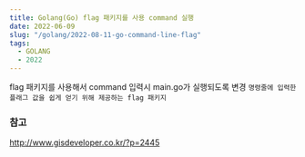 ```yaml
---
title: Golang(Go) flag 패키지를 사용 command 실행
date: 2022-06-09
slug: "/golang/2022-08-11-go-command-line-flag"
tags:
  - GOLANG
  - 2022
---
```



flag 패키지를 사용해서 command 입력시 main.go가  실행되도록 변경
`명령줄에 입력한 플래그 값을 쉽게 얻기 위해 제공하는 flag 패키지 `




### 참고

http://www.gisdeveloper.co.kr/?p=2445